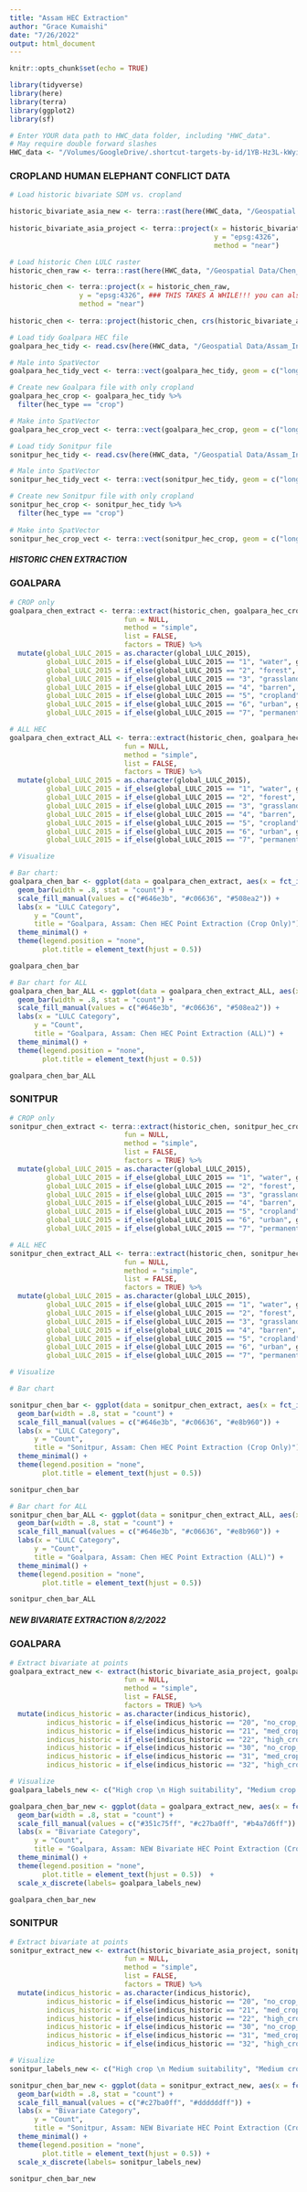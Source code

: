 ```yaml
---
title: "Assam HEC Extraction"
author: "Grace Kumaishi"
date: "7/26/2022"
output: html_document
---
```


```r
knitr::opts_chunk$set(echo = TRUE)

library(tidyverse)
library(here)
library(terra)
library(ggplot2)
library(sf)

# Enter YOUR data path to HWC_data folder, including "HWC_data". 
# May require double forward slashes
HWC_data <- "/Volumes/GoogleDrive/.shortcut-targets-by-id/1YB-Hz3L-kWyiZMg2UM89GQkvqXyZUW1H/HWC_data" 
```

### CROPLAND HUMAN ELEPHANT CONFLICT DATA ###

```r
# Load historic bivariate SDM vs. cropland

historic_bivariate_asia_new <- terra::rast(here(HWC_data, "/Geospatial Data/bivariate_outputs/asel_bivariate_baseline.tif"))
  
historic_bivariate_asia_project <- terra::project(x = historic_bivariate_asia_new,
                                                  y = "epsg:4326",
                                                  method = "near")

# Load historic Chen LULC raster
historic_chen_raw <- terra::rast(here(HWC_data, "/Geospatial Data/Chen_LULC_data/global_LULC_2015.tif"))

historic_chen <- terra::project(x = historic_chen_raw,
                 y = "epsg:4326", ### THIS TAKES A WHILE!!! you can also use "y = historic_bivariate_asia" which will run faster but is much larger resolution (0.04x0.04 instead of 0.003x0.003) ###
                 method = "near")
  
historic_chen <- terra::project(historic_chen, crs(historic_bivariate_asia), method = "near")

# Load tidy Goalpara HEC file
goalpara_hec_tidy <- read.csv(here(HWC_data, "/Geospatial Data/Assam_India/Goalpara_HEC_tidy.csv"))

# Male into SpatVector
goalpara_hec_tidy_vect <- terra::vect(goalpara_hec_tidy, geom = c("longitude", "latitude"), crs = "epsg:4326")

# Create new Goalpara file with only cropland
goalpara_hec_crop <- goalpara_hec_tidy %>% 
  filter(hec_type == "crop")

# Make into SpatVector
goalpara_hec_crop_vect <- terra::vect(goalpara_hec_crop, geom = c("longitude", "latitude"), crs = "epsg:4326")

# Load tidy Sonitpur file
sonitpur_hec_tidy <- read.csv(here(HWC_data, "/Geospatial Data/Assam_India/Sonitpur_HEC_tidy.csv"))

# Male into SpatVector
sonitpur_hec_tidy_vect <- terra::vect(sonitpur_hec_tidy, geom = c("longitude", "latitude"), crs = "epsg:4326")

# Create new Sonitpur file with only cropland
sonitpur_hec_crop <- sonitpur_hec_tidy %>% 
  filter(hec_type == "crop")
 
# Make into SpatVector
sonitpur_hec_crop_vect <- terra::vect(sonitpur_hec_crop, geom = c("longitude", "latitude"), crs = "epsg:4326")
```

##### HISTORIC CHEN EXTRACTION #####

### GOALPARA ###

```r
# CROP only
goalpara_chen_extract <- terra::extract(historic_chen, goalpara_hec_crop_vect, 
                            fun = NULL, 
                            method = "simple",
                            list = FALSE,
                            factors = TRUE) %>% 
  mutate(global_LULC_2015 = as.character(global_LULC_2015),
         global_LULC_2015 = if_else(global_LULC_2015 == "1", "water", global_LULC_2015),
         global_LULC_2015 = if_else(global_LULC_2015 == "2", "forest", global_LULC_2015),
         global_LULC_2015 = if_else(global_LULC_2015 == "3", "grassland", global_LULC_2015),
         global_LULC_2015 = if_else(global_LULC_2015 == "4", "barren", global_LULC_2015),
         global_LULC_2015 = if_else(global_LULC_2015 == "5", "cropland", global_LULC_2015),
         global_LULC_2015 = if_else(global_LULC_2015 == "6", "urban", global_LULC_2015),
         global_LULC_2015 = if_else(global_LULC_2015 == "7", "permanent_snow_ice", global_LULC_2015))

# ALL HEC
goalpara_chen_extract_ALL <- terra::extract(historic_chen, goalpara_hec_tidy_vect, 
                            fun = NULL, 
                            method = "simple",
                            list = FALSE,
                            factors = TRUE) %>% 
  mutate(global_LULC_2015 = as.character(global_LULC_2015),
         global_LULC_2015 = if_else(global_LULC_2015 == "1", "water", global_LULC_2015),
         global_LULC_2015 = if_else(global_LULC_2015 == "2", "forest", global_LULC_2015),
         global_LULC_2015 = if_else(global_LULC_2015 == "3", "grassland", global_LULC_2015),
         global_LULC_2015 = if_else(global_LULC_2015 == "4", "barren", global_LULC_2015),
         global_LULC_2015 = if_else(global_LULC_2015 == "5", "cropland", global_LULC_2015),
         global_LULC_2015 = if_else(global_LULC_2015 == "6", "urban", global_LULC_2015),
         global_LULC_2015 = if_else(global_LULC_2015 == "7", "permanent_snow_ice", global_LULC_2015))

```

```r
# Visualize

# Bar chart:
goalpara_chen_bar <- ggplot(data = goalpara_chen_extract, aes(x = fct_infreq(global_LULC_2015), fill = global_LULC_2015)) +
  geom_bar(width = .8, stat = "count") +
  scale_fill_manual(values = c("#646e3b", "#c06636", "#508ea2")) +
  labs(x = "LULC Category",
      y = "Count",
      title = "Goalpara, Assam: Chen HEC Point Extraction (Crop Only)") +
  theme_minimal() +
  theme(legend.position = "none",
        plot.title = element_text(hjust = 0.5)) 

goalpara_chen_bar

# Bar chart for ALL
goalpara_chen_bar_ALL <- ggplot(data = goalpara_chen_extract_ALL, aes(x = fct_infreq(global_LULC_2015), fill = global_LULC_2015)) +
  geom_bar(width = .8, stat = "count") +
  scale_fill_manual(values = c("#646e3b", "#c06636", "#508ea2")) +
  labs(x = "LULC Category",
      y = "Count",
      title = "Goalpara, Assam: Chen HEC Point Extraction (ALL)") +
  theme_minimal() +
  theme(legend.position = "none",
        plot.title = element_text(hjust = 0.5)) 

goalpara_chen_bar_ALL
```

### SONITPUR ###

```r
# CROP only
sonitpur_chen_extract <- terra::extract(historic_chen, sonitpur_hec_crop_vect, 
                            fun = NULL, 
                            method = "simple",
                            list = FALSE,
                            factors = TRUE) %>% 
  mutate(global_LULC_2015 = as.character(global_LULC_2015),
         global_LULC_2015 = if_else(global_LULC_2015 == "1", "water", global_LULC_2015),
         global_LULC_2015 = if_else(global_LULC_2015 == "2", "forest", global_LULC_2015),
         global_LULC_2015 = if_else(global_LULC_2015 == "3", "grassland", global_LULC_2015),
         global_LULC_2015 = if_else(global_LULC_2015 == "4", "barren", global_LULC_2015),
         global_LULC_2015 = if_else(global_LULC_2015 == "5", "cropland", global_LULC_2015),
         global_LULC_2015 = if_else(global_LULC_2015 == "6", "urban", global_LULC_2015),
         global_LULC_2015 = if_else(global_LULC_2015 == "7", "permanent_snow_ice", global_LULC_2015))

# ALL HEC
sonitpur_chen_extract_ALL <- terra::extract(historic_chen, sonitpur_hec_tidy_vect, 
                            fun = NULL, 
                            method = "simple",
                            list = FALSE,
                            factors = TRUE) %>% 
  mutate(global_LULC_2015 = as.character(global_LULC_2015),
         global_LULC_2015 = if_else(global_LULC_2015 == "1", "water", global_LULC_2015),
         global_LULC_2015 = if_else(global_LULC_2015 == "2", "forest", global_LULC_2015),
         global_LULC_2015 = if_else(global_LULC_2015 == "3", "grassland", global_LULC_2015),
         global_LULC_2015 = if_else(global_LULC_2015 == "4", "barren", global_LULC_2015),
         global_LULC_2015 = if_else(global_LULC_2015 == "5", "cropland", global_LULC_2015),
         global_LULC_2015 = if_else(global_LULC_2015 == "6", "urban", global_LULC_2015),
         global_LULC_2015 = if_else(global_LULC_2015 == "7", "permanent_snow_ice", global_LULC_2015))
```

```r
# Visualize

# Bar chart

sonitpur_chen_bar <- ggplot(data = sonitpur_chen_extract, aes(x = fct_infreq(global_LULC_2015), fill = global_LULC_2015)) +
  geom_bar(width = .8, stat = "count") +
  scale_fill_manual(values = c("#646e3b", "#c06636", "#e8b960")) +
  labs(x = "LULC Category",
      y = "Count",
      title = "Sonitpur, Assam: Chen HEC Point Extraction (Crop Only)") +
  theme_minimal() +
  theme(legend.position = "none",
        plot.title = element_text(hjust = 0.5)) 

sonitpur_chen_bar

# Bar chart for ALL
sonitpur_chen_bar_ALL <- ggplot(data = sonitpur_chen_extract_ALL, aes(x = fct_infreq(global_LULC_2015), fill = global_LULC_2015)) +
  geom_bar(width = .8, stat = "count") +
  scale_fill_manual(values = c("#646e3b", "#c06636", "#e8b960")) +
  labs(x = "LULC Category",
      y = "Count",
      title = "Goalpara, Assam: Chen HEC Point Extraction (ALL)") +
  theme_minimal() +
  theme(legend.position = "none",
        plot.title = element_text(hjust = 0.5)) 

sonitpur_chen_bar_ALL
```

##### NEW BIVARIATE EXTRACTION 8/2/2022 #####

### GOALPARA ###

```r
# Extract bivariate at points
goalpara_extract_new <- extract(historic_bivariate_asia_project, goalpara_hec_crop_vect, 
                            fun = NULL, 
                            method = "simple",
                            list = FALSE,
                            factors = TRUE) %>% 
  mutate(indicus_historic = as.character(indicus_historic),
         indicus_historic = if_else(indicus_historic == "20", "no_crop_med_suit", indicus_historic),
         indicus_historic = if_else(indicus_historic == "21", "med_crop_med_suit", indicus_historic),
         indicus_historic = if_else(indicus_historic == "22", "high_crop_med_suit", indicus_historic),
         indicus_historic = if_else(indicus_historic == "30", "no_crop_high_suit", indicus_historic),
         indicus_historic = if_else(indicus_historic == "31", "med_crop_high_suit", indicus_historic),
         indicus_historic = if_else(indicus_historic == "32", "high_crop_high_suit", indicus_historic))
```

```r
# Visualize 
goalpara_labels_new <- c("High crop \n High suitability", "Medium crop \n High suitability", "High crop \n Medium suitability")

goalpara_chen_bar_new <- ggplot(data = goalpara_extract_new, aes(x = fct_infreq(indicus_historic), fill = indicus_historic)) +
  geom_bar(width = .8, stat = "count") +
  scale_fill_manual(values = c("#351c75ff", "#c27ba0ff", "#b4a7d6ff")) +
  labs(x = "Bivariate Category",
      y = "Count",
      title = "Goalpara, Assam: NEW Bivariate HEC Point Extraction (Crop HEC Only)") +
  theme_minimal() +
  theme(legend.position = "none",
        plot.title = element_text(hjust = 0.5))  +
  scale_x_discrete(labels= goalpara_labels_new)

goalpara_chen_bar_new
```

### SONITPUR ###

```r
# Extract bivariate at points
sonitpur_extract_new <- extract(historic_bivariate_asia_project, sonitpur_hec_crop_vect, 
                            fun = NULL, 
                            method = "simple",
                            list = FALSE,
                            factors = TRUE) %>% 
  mutate(indicus_historic = as.character(indicus_historic),
         indicus_historic = if_else(indicus_historic == "20", "no_crop_med_suit", indicus_historic),
         indicus_historic = if_else(indicus_historic == "21", "med_crop_med_suit", indicus_historic),
         indicus_historic = if_else(indicus_historic == "22", "high_crop_med_suit", indicus_historic),
         indicus_historic = if_else(indicus_historic == "30", "no_crop_high_suit", indicus_historic),
         indicus_historic = if_else(indicus_historic == "31", "med_crop_high_suit", indicus_historic),
         indicus_historic = if_else(indicus_historic == "32", "high_crop_high_suit", indicus_historic))
```

```r
# Visualize 
sonitpur_labels_new <- c("High crop \n Medium suitability", "Medium crop \n Medium suitability")

sonitpur_chen_bar_new <- ggplot(data = sonitpur_extract_new, aes(x = fct_infreq(indicus_historic), fill = indicus_historic)) +
  geom_bar(width = .8, stat = "count") +
  scale_fill_manual(values = c("#c27ba0ff", "#ddddddff")) +
  labs(x = "Bivariate Category",
      y = "Count",
      title = "Sonitpur, Assam: NEW Bivariate HEC Point Extraction (Crop HEC Only)") +
  theme_minimal() +
  theme(legend.position = "none",
        plot.title = element_text(hjust = 0.5)) +
  scale_x_discrete(labels= sonitpur_labels_new)

sonitpur_chen_bar_new
```












